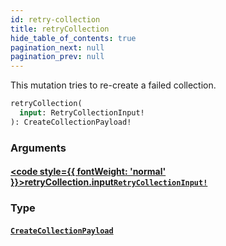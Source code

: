 ```yaml
---
id: retry-collection
title: retryCollection
hide_table_of_contents: true
pagination_next: null
pagination_prev: null
---
```








This mutation tries to re-create a failed collection.

```graphql
retryCollection(
  input: RetryCollectionInput!
): CreateCollectionPayload!
```


### Arguments

#### [<code style={{ fontWeight: 'normal' }}>retryCollection.<b>input</b></code>](#)<Bullet />[`RetryCollectionInput!`](/api/inputs/retry-collection-input) <Badge class="secondary" text="non-null"/> <Badge class="secondary" text="input"/>
> 
> 

### Type

#### [`CreateCollectionPayload`](/api/objects/create-collection-payload) <Badge class="secondary" text="object"/>
> 
> 





